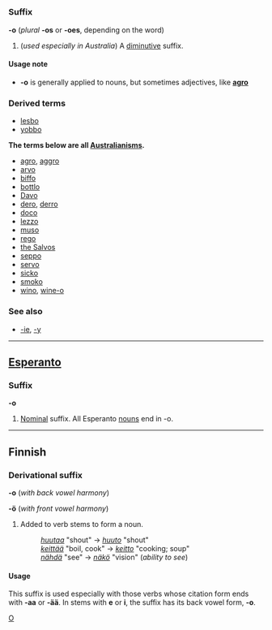 =={{en}}==
[[Category:English language|O]]
===Suffix===
'''-o''' (''plural'' '''-os''' or '''-oes''', depending on the word)

#(''used especially in Australia'') A [[diminutive]] suffix.

====Usage note====
*'''-o''' is generally applied to nouns, but sometimes adjectives, like '''[[agro]]'''

===Derived terms===
*[[lesbo]]<!-- lesbian -->
*[[yobbo]]<!-- yob -->
'''The terms below are all [[Australianism]]s.'''
*[[agro]], [[aggro]]<!-- aggravation -->
*[[arvo]]<!-- afternoon -->
*[[biffo]]<!-- fighting -->
*[[bottlo]]<!-- bottle shop -->
*[[Davo]]<!-- David, Dave -->
*[[dero]], [[derro]]<!-- derelict, alcoholic, drunk -->
*[[doco]]<!-- documentary -->
*[[lezzo]]<!-- lesbian -->
*[[muso]]<!-- musician -->
*[[rego]]<!-- car registration -->
*[[the Salvos]]<!-- the salvation army -->
*[[seppo]]<!-- "septic tank" = "yank" = american -->
*[[servo]]<!-- service station, petrol station, gas station -->
*[[sicko]]<!-- diminutive? -->
*[[smoko]]<!-- cigarette break -->
*[[wino]], [[wine-o]]<!-- alcoholic, drunk -->

===See also===
*[[-ie]], [[-y]]

----

==[[Esperanto]]==
===Suffix===
'''-o'''

# [[Nominal]] suffix. All Esperanto [[noun]]s end in -o.

----

==Finnish==

===Derivational suffix===
'''-o''' (''with back vowel harmony'')

'''-ö''' (''with front vowel harmony'')

# Added to verb stems to form a noun.
#: ''[[huutaa]]'' "shout" -> ''[[huuto]]'' "shout"
#: ''[[keittää]]'' "boil, cook" -> ''[[keitto]]'' "cooking; soup"
#: ''[[nähdä]]'' "see" -> ''[[näkö]]'' "vision" (''ability to see'')

====Usage====
This suffix is used especially with those verbs whose citation form ends with '''-aa''' or '''-ää'''. In stems with '''e''' or '''i''', the suffix has its back vowel form, '''-o'''.